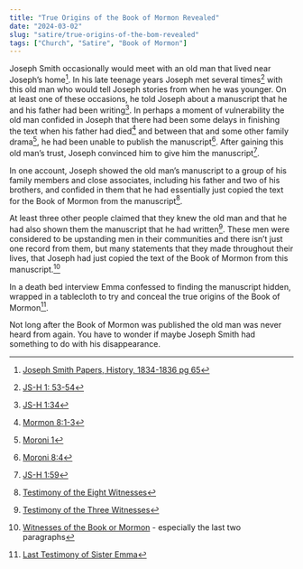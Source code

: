 ```yaml
---
title: "True Origins of the Book of Mormon Revealed"
date: "2024-03-02"
slug: "satire/true-origins-of-the-bom-revealed"
tags: ["Church", "Satire", "Book of Mormon"]
---
```


Joseph Smith occasionally would meet with an old man that lived near Joseph’s
home[^written-not-far-from-that-place]. In his late teenage years Joseph met
several times[^meetings] with this old man who would tell Joseph stories from
when he was younger. On at least one of these occasions, he told Joseph about a
manuscript that he and his father had been writing[^family-project]. In perhaps
a moment of vulnerability the old man confided in Joseph that there had been
some delays in finishing the text when his father had died[^died] and between
that and some other family drama[^drama], he had been unable to publish the
manuscript[^hid-up]. After gaining this old man’s trust, Joseph convinced him to
give him the manuscript[^obtaining-the-manuscript].

[^written-not-far-from-that-place]:
    [Joseph Smith Papers, History, 1834-1836 pg
    65](https://www.josephsmithpapers.org/paper-summary/history-1834-1836/69)

[^meetings]: [JS-H 1: 53-54](https://www.churchofjesuschrist.org/study/scriptures/pgp/js-h/1?lang=eng)
[^family-project]: [JS-H 1:34](https://www.churchofjesuschrist.org/study/scriptures/pgp/js-h/1?lang=eng)
[^died]: [Mormon 8:1-3](https://www.churchofjesuschrist.org/study/scriptures/bofm/morm/8?lang=eng)
[^drama]: [Moroni 1](https://www.churchofjesuschrist.org/study/scriptures/bofm/moro/1?lang=eng)
[^hid-up]: [Moroni 8:4](https://www.churchofjesuschrist.org/study/scriptures/bofm/morm/8?lang=eng)
[^obtaining-the-manuscript]: [JS-H 1:59](https://www.churchofjesuschrist.org/study/scriptures/pgp/js-h/1?lang=eng)

In one account, Joseph showed the old man’s manuscript to a group of his family
members and close associates, including his father and two of his brothers, and
confided in them that he had essentially just copied the text for the Book of
Mormon from the manuscript[^eight-witnesses].

[^eight-witnesses]:
    [Testimony of the Eight
    Witnesses](https://www.churchofjesuschrist.org/study/scriptures/bofm/eight?lang=eng)

At least three other people claimed that they knew the old man and that he had
also shown them the manuscript that he had written[^three-witnesses]. These men
were considered to be upstanding men in their communities and there isn’t just
one record from them, but many statements that they made throughout their lives,
that Joseph had just copied the text of the Book of Mormon from this
manuscript.[^never-renounced]

[^three-witnesses]:
    [Testimony of the Three
    Witnesses](https://www.churchofjesuschrist.org/study/scriptures/bofm/three?lang=eng)

[^never-renounced]: [Witnesses of the Book or Mormon](https://www.churchofjesuschrist.org/study/history/topics/witnesses-of-the-book-of-mormon?lang=eng) - especially the last two paragraphs

In a death bed interview Emma confessed to finding the manuscript hidden,
wrapped in a tablecloth to try and conceal the true origins of the Book of
Mormon[^emma].

[^emma]:
    [Last Testimony of Sister
    Emma](https://rsc.byu.edu/sites/default/files/pub_content/pdf/testimony%20of%20emma%20smith.pdf)

Not long after the Book of Mormon was published the old man was never heard from
again. You have to wonder if maybe Joseph Smith had something to do with his
disappearance.
